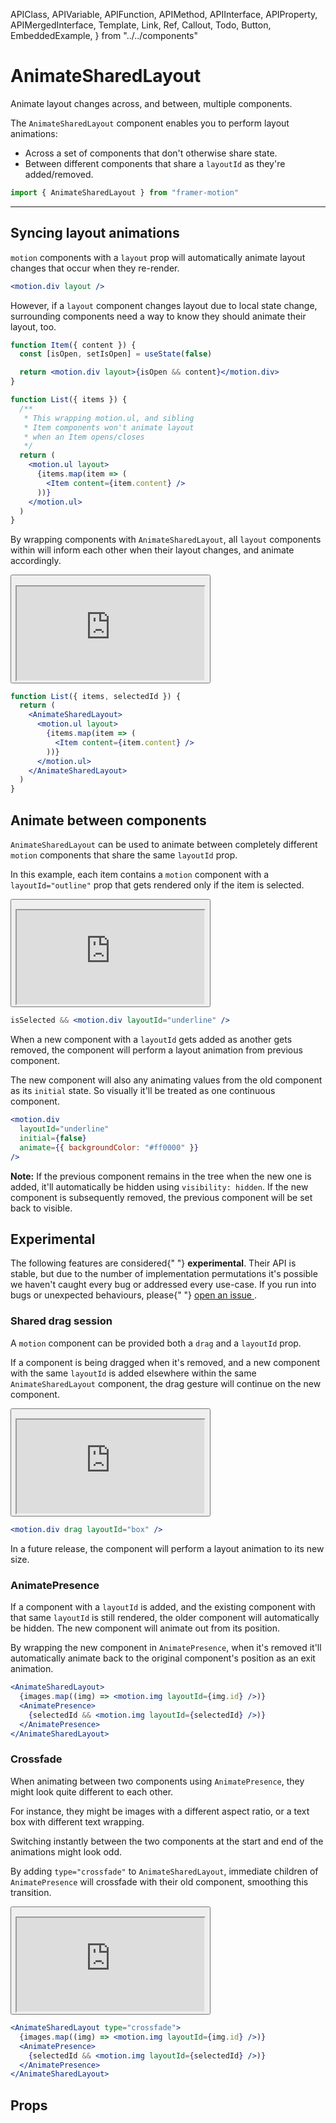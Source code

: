 <!-- 👋 Editing this file? Need help? → https://github.com/framer/api-docs/blob/master/CONTRIBUTING.md -->

  APIClass,
  APIVariable,
  APIFunction,
  APIMethod,
  APIInterface,
  APIProperty,
  APIMergedInterface,
  Template,
  Link,
  Ref,
  Callout,
  Todo,
  Button,
  EmbeddedExample,
} from "../../components"


# AnimateSharedLayout

<span className="lead">
  Animate layout changes across, and between, multiple
  components.
</span>

<div>

The `AnimateSharedLayout` component enables you to perform <Link href="/pages/motion/animation/#layout-animations">layout animations</Link>:

- Across a set of components that don't otherwise share state.
- Between different components that share a `layoutId` as they're added/removed.

</div>

```jsx
import { AnimateSharedLayout } from "framer-motion"
```

---

## Syncing layout animations

`motion` components with a `layout` prop will automatically <Link href="/pages/motion/animation/#layout-animations">animate layout changes</Link> that occur when they re-render.

```jsx
<motion.div layout />
```

However, if a `layout` component changes layout due to local state change, surrounding components need a way to know they should animate their layout, too.

```jsx
function Item({ content }) {
  const [isOpen, setIsOpen] = useState(false)

  return <motion.div layout>{isOpen && content}</motion.div>
}

function List({ items }) {
  /**
   * This wrapping motion.ul, and sibling
   * Item components won't animate layout
   * when an Item opens/closes
   */
  return (
    <motion.ul layout>
      {items.map(item => (
        <Item content={item.content} />
      ))}
    </motion.ul>
  )
}
```

<div>

By wrapping components with `AnimateSharedLayout`, all `layout` components within will inform each other when their layout changes, and animate accordingly.

<Button
  name="Open sandbox"
  link="https://codesandbox.io/s/framer-motion-2-animating-shared-layouts-1cpd0"
/>

<iframe
  src="https://codesandbox.io/embed/framer-motion-2-animating-shared-layouts-1cpd0?fontsize=14&hidenavigation=1&theme=dark"
  style={{
    width: "100%",
    height: "500px",
    border: 0,
    borderRadius: 4,
    overflow: "hidden",
    marginBottom: 40,
  }}
  title="Framer Motion 2: Shared layout animations"
  allow="geolocation; microphone; camera; midi; vr; accelerometer; gyroscope; payment; ambient-light-sensor; encrypted-media; usb"
  sandbox="allow-modals allow-forms allow-popups allow-scripts allow-same-origin"
></iframe>
</div>

```jsx
function List({ items, selectedId }) {
  return (
    <AnimateSharedLayout>
      <motion.ul layout>
        {items.map(item => (
          <Item content={item.content} />
        ))}
      </motion.ul>
    </AnimateSharedLayout>
  )
}
```

## Animate between components

`AnimateSharedLayout` can be used to animate between completely different `motion` components that share the same `layoutId` prop.

<div>

In this example, each item contains a `motion` component with a `layoutId="outline"` prop that gets rendered only if the item is selected.

<Button
  name="Open sandbox"
  link="https://codesandbox.io/s/framer-motion-2-animatesharedlayout-animate-between-different-components-dy0bv"
/>

<iframe
  src="https://codesandbox.io/embed/framer-motion-2-animatesharedlayout-animate-between-different-components-dy0bv?fontsize=14&hidenavigation=1&theme=dark"
  style={{
    width: "100%",
    height: "500px",
    border: 0,
    borderRadius: 4,
    overflow: "hidden",
    marginBottom: 40,
  }}
  title="Framer Motion 2: Shared layout animations"
  allow="geolocation; microphone; camera; midi; vr; accelerometer; gyroscope; payment; ambient-light-sensor; encrypted-media; usb"
  sandbox="allow-modals allow-forms allow-popups allow-scripts allow-same-origin"
></iframe>

</div>

```jsx
isSelected && <motion.div layoutId="underline" />
```

When a new component with a `layoutId` gets added as another gets removed, the component will perform a <Link href="/pages/motion/animation/#layout-animations">layout animation</Link> from previous component.

The new component will also any animating values from the old component as its `initial` state. So visually it'll be treated as one continuous component.

```jsx
<motion.div
  layoutId="underline"
  initial={false}
  animate={{ backgroundColor: "#ff0000" }}
/>
```

**Note:** If the previous component remains in the tree when the new one is added, it'll automatically be hidden using `visibility: hidden`. If the new component is subsequently removed, the previous component will be set back to visible.

## Experimental

<Callout>
  The following features are considered{" "}
  <strong>experimental</strong>. Their API is stable, but
  due to the number of implementation permutations it's
  possible we haven't caught every bug or addressed every
  use-case. If you run into bugs or unexpected behaviours,
  please{" "}
  <a href="https://github.com/framer/motion/issues">
    open an issue
  </a>
  .
</Callout>

### Shared drag session

<div>

A `motion` component can be provided both a `drag` and a `layoutId` prop.

If a component is being dragged when it's removed, and a new component with the same `layoutId` is added elsewhere within the same `AnimateSharedLayout` component, the drag gesture will continue on the new component.

<Button
  name="Open sandbox"
  link="https://codesandbox.io/s/framer-motion-2-shared-drag-gesture-5trtt"
/>

<iframe
  src="https://codesandbox.io/embed/framer-motion-2-shared-drag-gesture-5trtt?fontsize=14&hidenavigation=1&theme=dark"
  style={{
    width: "100%",
    height: "500px",
    border: 0,
    borderRadius: 4,
    overflow: "hidden",
    marginBottom: 40,
  }}
  title="Framer Motion 2: Shared drag gesture"
  allow="geolocation; microphone; camera; midi; vr; accelerometer; gyroscope; payment; ambient-light-sensor; encrypted-media; usb"
  sandbox="allow-modals allow-forms allow-popups allow-scripts allow-same-origin"
></iframe>

</div>

```jsx
<motion.div drag layoutId="box" />
```

In a future release, the component will perform a layout animation to its new size.

### AnimatePresence

<div>

If a component with a `layoutId` is added, and the existing component with that same `layoutId` is still rendered, the older component will automatically be hidden. The new component will animate out from its position.

By wrapping the new component in `AnimatePresence`, when it's removed it'll automatically animate back to the original component's position as an exit animation.

</div>

```jsx
<AnimateSharedLayout>
  {images.map((img) => <motion.img layoutId={img.id} />)}
  <AnimatePresence>
    {selectedId && <motion.img layoutId={selectedId} />)}
  </AnimatePresence>
</AnimateSharedLayout>
```

### Crossfade

When animating between two components using `AnimatePresence`, they might look quite different to each other.

For instance, they might be images with a different aspect ratio, or a text box with different text wrapping.

<div>

Switching instantly between the two components at the start and end of the animations might look odd.

By adding `type="crossfade"` to `AnimateSharedLayout`, immediate children of `AnimatePresence` will crossfade with their old component, smoothing this transition.

<Button
  name="Open sandbox"
  link="https://codesandbox.io/s/framer-motion-animatesharedlayout-app-store-demo-i1kct"
/>

<iframe
  src="https://codesandbox.io/embed/framer-motion-animatesharedlayout-app-store-demo-i1kct?fontsize=14&hidenavigation=1&theme=dark"
  style={{
    width: "100%",
    height: "500px",
    border: 0,
    borderRadius: 4,
    overflow: "hidden",
    marginBottom: 40,
  }}
  title="Framer Motion 2: Crossfade demo"
  allow="geolocation; microphone; camera; midi; vr; accelerometer; gyroscope; payment; ambient-light-sensor; encrypted-media; usb"
  sandbox="allow-modals allow-forms allow-popups allow-scripts allow-same-origin"
></iframe>

</div>

```jsx
<AnimateSharedLayout type="crossfade">
  {images.map((img) => <motion.img layoutId={img.id} />)}
  <AnimatePresence>
    {selectedId && <motion.img layoutId={selectedId} />)}
  </AnimatePresence>
</AnimateSharedLayout>
```

## Props

<APIProperty name="SharedLayoutProps.type" />
